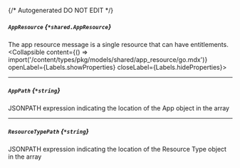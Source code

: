 {/* Autogenerated DO NOT EDIT  */}

##### `AppResource` *{`*shared.AppResource`}*
The app resource message is a single resource that can have entitlements.
<Collapsible content={() => import('/content/types/pkg/models/shared/app_resource/go.mdx')} openLabel={Labels.showProperties} closeLabel={Labels.hideProperties}>
</Collapsible>

---
##### `AppPath` *{`*string`}*
JSONPATH expression indicating the location of the App object in the array

---
##### `ResourceTypePath` *{`*string`}*
JSONPATH expression indicating the location of the Resource Type object in the array


